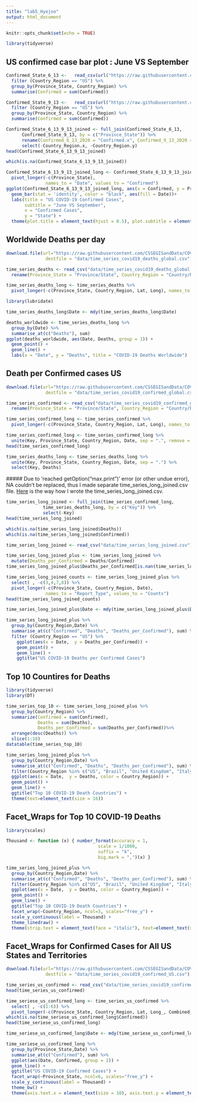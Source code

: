 ```yaml
---
title: "lab5_Hyejoo"
output: html_document
---
```


```r
knitr::opts_chunk$set(echo = TRUE)
```

```r
library(tidyverse)
```

## US confirmed case bar plot : June VS September
```r
Confirmed_State_6_13 <-   read_csv(url("https://raw.githubusercontent.com/CSSEGISandData/COVID-19/master/csse_covid_19_data/csse_covid_19_daily_reports/06-13-2020.csv")) %>%
  filter (Country_Region == "US") %>% 
  group_by(Province_State, Country_Region) %>% 
  summarise(Confirmed = sum(Confirmed)) 
```
```r
Confirmed_State_9_13 <-   read_csv(url("https://raw.githubusercontent.com/CSSEGISandData/COVID-19/master/csse_covid_19_data/csse_covid_19_daily_reports/09-13-2020.csv")) %>% 
  filter (Country_Region == "US") %>% 
  group_by(Province_State, Country_Region) %>% 
  summarise(Confirmed = sum(Confirmed)) 
```

```r
Confirmed_State_6_13_9_13_joined <- full_join(Confirmed_State_6_13,
      Confirmed_State_9_13, by = c("Province_State")) %>% 
      rename(Confirmed_6_13_2020 = "Confirmed.x", Confirmed_9_13_2020 = "Confirmed.y") %>% 
      select(-Country_Region.x, -Country_Region.y)
head(Confirmed_State_6_13_9_13_joined)
```

```r
which(is.na(Confirmed_State_6_13_9_13_joined))
```

```r
Confirmed_State_6_13_9_13_joined_long <- Confirmed_State_6_13_9_13_joined %>% 
  pivot_longer(-c(Province_State),
               names_to = "Date", values_to = "Confirmed")
ggplot(Confirmed_State_6_13_9_13_joined_long, aes(x = Confirmed, y = Province_State)) + 
  geom_bar(stat = 'identity', color = "black", aes(fill = Date))+ 
  labs(title = "US COVID-19 Confirmed Cases",
       subtitle = "June VS September",
       x = "Confirmed Cases", 
       y = "State") +  
  theme(plot.title = element_text(hjust = 0.5), plot.subtitle = element_text(hjust = 0.5))
```

## Worldwide Deaths per day

```r
download.file(url="https://raw.githubusercontent.com/CSSEGISandData/COVID-19/master/csse_covid_19_data/csse_covid_19_time_series/time_series_covid19_deaths_global.csv", 
               destfile = "data/time_series_covid19_deaths_global.csv")
```

```r
time_series_deaths <- read_csv("data/time_series_covid19_deaths_global.csv")%>%
  rename(Province_State = "Province/State", Country_Region = "Country/Region")

time_series_deaths_long <- time_series_deaths %>% 
  pivot_longer(-c(Province_State, Country_Region, Lat, Long), names_to = "Date", values_to = "Deaths")
```

```r
library(lubridate)
```

```r
time_series_deaths_long$Date <- mdy(time_series_deaths_long$Date)
```

```r
deaths_worldwide <- time_series_deaths_long %>% 
  group_by(Date) %>% 
  summarise_at(c("Deaths"), sum)
ggplot(deaths_worldwide, aes(Date, Deaths, group = 1)) + 
  geom_point() + 
  geom_line() + 
  labs(x = "Date", y = "Deaths", title = "COVID-19 Deaths Worldwide")
```

## Death per Confirmed cases US
```r
download.file(url="https://raw.githubusercontent.com/CSSEGISandData/COVID-19/master/csse_covid_19_data/csse_covid_19_time_series/time_series_covid19_confirmed_global.csv", 
               destfile = "data/time_series_covid19_confirmed_global.csv")
```

```r
time_series_confirmed <- read_csv("data/time_series_covid19_confirmed_global.csv")%>%
  rename(Province_State = "Province/State", Country_Region = "Country/Region")

time_series_confirmed_long <- time_series_confirmed %>% 
  pivot_longer(-c(Province_State, Country_Region, Lat, Long), names_to = "Date", values_to = "Confirmed")

time_series_confirmed_long <- time_series_confirmed_long %>% 
  unite(Key, Province_State, Country_Region, Date, sep = ".", remove = FALSE)
head(time_series_confirmed_long)
```

```r
time_series_deaths_long <- time_series_deaths_long %>% 
  unite(Key, Province_State, Country_Region, Date, sep = ".") %>% 
  select(Key, Deaths)
```
 ##### Due to 'reached getOption("max.print")' error (or other undue error), NA couldn't be replaced, thus I made separate time_series_long_joined.csv file. [Here](long-joined.html) is the way how I wrote the time_series_long_joined.csv. 
```r
time_series_long_joined <- full_join(time_series_confirmed_long,
              time_series_deaths_long, by = c("Key")) %>% 
              select(-Key)
head(time_series_long_joined)
```
```r
which(is.na(time_series_long_joined$Deaths))
which(is.na(time_series_long_joined$Confirmed))
```
```r
time_series_long_joined <- read_csv("data/time_series_long_joined.csv")
```


```r
time_series_long_joined_plus <- time_series_long_joined %>% 
  mutate(Deaths_per_Confirmed = Deaths/Confirmed)
time_series_long_joined_plus$Deaths_per_Confirmed[is.nan(time_series_long_joined_plus$Deaths_per_Confirmed)] <- 0
```

```r
time_series_long_joined_counts <- time_series_long_joined_plus %>% 
  select( , -c(3,4,7,8)) %>%
  pivot_longer(-c(Province_State, Country_Region, Date),
               names_to = "Report_Type", values_to = "Counts")
head(time_series_long_joined_counts)
```

```r
time_series_long_joined_plus$Date <- mdy(time_series_long_joined_plus$Date)
```

```r
time_series_long_joined_plus %>% 
  group_by(Country_Region,Date) %>% 
  summarise_at(c("Confirmed", "Deaths", "Deaths_per_Confirmed"), sum) %>% 
  filter (Country_Region == "US") %>% 
    ggplot(aes(x = Date,  y = Deaths_per_Confirmed)) + 
    geom_point() +
    geom_line() + 
    ggtitle("US COVID-19 Deaths per Confirmed Cases")
```

## Top 10 Countires for Deaths

```r
library(tidyverse)
library(DT)
```


```r
time_series_top_10 <- time_series_long_joined_plus %>% 
  group_by(Country_Region) %>% 
  summarize(Confirmed = sum(Confirmed),
            Deaths = sum(Deaths),
            Deaths_per_Confirmed = sum(Deaths_per_Confirmed))%>% 
  arrange(desc(Deaths)) %>% 
  slice(1:10)
datatable(time_series_top_10)
```

```r
time_series_long_joined_plus %>% 
  group_by(Country_Region,Date) %>% 
  summarise_at(c("Confirmed", "Deaths", "Deaths_per_Confirmed"), sum) %>% 
  filter(Country_Region %in% c("US", "Brazil", "United Kingdom", "Italy", "Mexico", "India", "France", "Spain", "Iran", "Peru")) %>% 
  ggplot(aes(x = Date,  y = Deaths, color = Country_Region)) + 
  geom_point() + 
  geom_line() + 
  ggtitle("Top 10 COVID-19 Death Countries") + 
  theme(text=element_text(size = 16))
```
## Facet_Wraps for Top 10 COVID-19 Deaths

```r
library(scales)
```

```r
Thousand <- function (x) { number_format(accuracy = 1,
                                   scale = 1/1000,
                                   suffix = "k",
                                   big.mark = ",")(x) }
```

```r
time_series_long_joined_plus %>% 
  group_by(Country_Region,Date) %>% 
  summarise_at(c("Confirmed", "Deaths", "Deaths_per_Confirmed"), sum) %>% 
  filter(Country_Region %in% c("US", "Brazil", "United Kingdom", "Italy", "Mexico", "India", "France", "Spain", "Iran", "Peru")) %>% 
  ggplot(aes(x = Date,  y = Deaths, color = Country_Region)) + 
  geom_point() + 
  geom_line() + 
  ggtitle("Top 10 COVID-19 Death Countries") + 
  facet_wrap(~Country_Region, ncol=3, scales="free_y") + 
  scale_y_continuous(label = Thousand) + 
  theme_linedraw() + 
  theme(strip.text = element_text(face = "italic"), text=element_text(size = 16), legend.position="none")
```

## Facet_Wraps for Confirmed Cases for All US States and Territories

```r
download.file(url="https://raw.githubusercontent.com/CSSEGISandData/COVID-19/master/csse_covid_19_data/csse_covid_19_time_series/time_series_covid19_confirmed_US.csv", 
               destfile = "data/time_series_covid19_confirmed_US.csv")
```

```r
time_series_us_confirmed <- read_csv("data/time_series_covid19_confirmed_US.csv")
head(time_series_us_confirmed)
```

```r
time_seriese_us_confirmed_long <- time_series_us_confirmed %>% 
  select( , -c(1:6)) %>% 
  pivot_longer(-c(Province_State, Country_Region, Lat, Long_, Combined_Key), names_to = "Date", values_to = "Confirmed")
which(is.na(time_seriese_us_confirmed_long$Confirmed))
head(time_seriese_us_confirmed_long)
```
```r
time_seriese_us_confirmed_long$Date <- mdy(time_seriese_us_confirmed_long$Date)
```

```r
time_seriese_us_confirmed_long %>% 
  group_by(Province_State,Date) %>% 
  summarise_at(c("Confirmed"), sum) %>% 
  ggplot(aes(Date, Confirmed, group = 1)) + 
  geom_line() + 
  ggtitle("US COVID-19 Confirmed Cases") + 
  facet_wrap(~Province_State, ncol=6, scales="free_y") + 
  scale_y_continuous(label = Thousand) + 
  theme_bw() + 
  theme(axis.text.x = element_text(size = 10), axis.text.y = element_text(size = 10),strip.text = element_text(size = 10, face = "italic"), text=element_text(size = 16))
```
